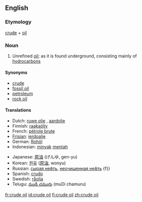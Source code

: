 {{wikipedia}}
==English==
===Etymology===
[[crude]] + [[oil]]
===Noun===
{{en-noun|-}}

#Unrefined [[oil]]; as it is found underground, consisting mainly of [[hydrocarbon]]s

====Synonyms====
*[[crude]]
*[[fossil oil]]
*[[petroleum]]
*[[rock oil]]

====Translations====
{{trans-top|crude oil}}
*Dutch: [[ruwe olie]] {{f}}, [[aardolie]] {{f}}
*Finnish: [[raakaöljy]]
*French: [[pétrole brute]]
*[[Frisian]]: [[ierdoalje]]
*German: [[Rohöl]] {{n}}
*Indonesian: [[minyak]] [[mentah]]
{{trans-mid}}
*Japanese: [[原油]] (げんゆ, gen-yu)
*Korean: [[원유]] ([[原油]], wonyu)
*Russian: [[сырая нефть]], [[неочищенная нефть]] {f}}
*Spanish: [[crudo]]
*Swedish: [[råolja]] {{c}}
*Telugu: [[ముడి చమురు]] (muDi chamuru)
{{trans-bottom}}

[[fr:crude oil]]
[[id:crude oil]]
[[fi:crude oil]]
[[zh:crude oil]]